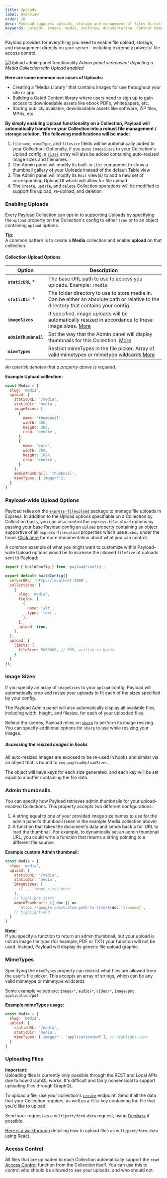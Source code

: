 ```yaml
---
title: Uploads
label: Overview
order: 10
desc: Payload supports uploads, storage and management of files directly on your server, combined with powerful file access control.
keywords: uploads, images, media, overview, documentation, Content Management System, cms, headless, javascript, node, react, express
---
```


<Banner>
  Payload provides for everything you need to enable file upload, storage, and management directly on your server—including extremely powerful file access control.
</Banner>

![Upload admin panel functionality](https://payloadcms.com/images/upload-admin.jpg)
*Admin panel screenshot depicting a Media Collection with Upload enabled*

**Here are some common use cases of Uploads:**

- Creating a "Media Library" that contains images for use throughout your site or app
- Building a Gated Content library where users need to sign up to gain access to downloadable assets like ebook PDFs, whitepapers, etc.
- Storing publicly available, downloadable assets like software, ZIP files, MP4s, etc.

**By simply enabling Upload functionality on a Collection, Payload will automatically transform your Collection into a robust file management / storage solution. The following modifications will be made:**

1. `filename`, `mimeType`, and `filesize` fields will be automatically added to your Collection. Optionally, if you pass `imageSizes` to your Collection's Upload config, a [`sizes`](#image-sizes) array will also be added containing auto-resized image sizes and filenames.
1.  The Admin panel will modify its built-in `List` component to show a thumbnail gallery of your Uploads instead of the default Table view
1. The Admin panel will modify its `Edit` view(s) to add a new set of corresponding Upload UI which will allow for file upload
1. The `create`, `update`, and `delete` Collection operations will be modified to support file upload, re-upload, and deletion

### Enabling Uploads

Every Payload Collection can opt-in to supporting Uploads by specifying the `upload` property on the Collection's config to either `true` or to an object containing `upload` options.

<Banner type="success">
  <strong>Tip:</strong><br/>
  A common pattern is to create a <strong>Media</strong> collection and enable <strong>upload</strong> on that collection.
</Banner>

#### Collection Upload Options

| Option                 | Description  |
| ---------------------- | -------------|
| **`staticURL`** *      | The base URL path to use to access you uploads. Example: `/media` |
| **`staticDir`** *      | The folder directory to use to store media in. Can be either an absolute path or relative to the directory that contains your config. |
| **`imageSizes`**       | If specified, image uploads will be automatically resized in accordance to these image sizes. [More](#image-sizes) |
| **`adminThumbnail`**   | Set the way that the Admin panel will display thumbnails for this Collection. [More](#admin-thumbnails) |
| **`mimeTypes`**   | Restrict mimeTypes in the file picker. Array of valid mimetypes or mimetype wildcards [More](#mimetypes) |

*An asterisk denotes that a property above is required.*

**Example Upload collection:**
```js
const Media = {
  slug: 'media',
  upload: {
    staticURL: '/media',
    staticDir: 'media',
    imageSizes: [
      {
        name: 'thumbnail',
        width: 400,
        height: 300,
        crop: 'centre',
      },
      {
        name: 'card',
        width: 768,
        height: 1024,
        crop: 'centre',
      }
    ],
    adminThumbnail: 'thumbnail',
    mimeTypes: ['image/*'],
  }
}
```

### Payload-wide Upload Options

Payload relies on the [`express-fileupload`](https://www.npmjs.com/package/express-fileupload) package to manage file uploads in Express. In addition to the Upload options specifiable on a Collection by Collection basis, you can also control the `express-fileupload` options by passing your base Payload config an `upload` property containing an object supportive of all `express-fileupload` properties which use `Busboy` under the hood. [Click here](https://github.com/mscdex/busboy#api) for more documentation about what you can control.

A common example of what you might want to customize within Payload-wide Upload options would be to increase the allowed `fileSize` of uploads sent to Payload:

```js
import { buildConfig } from 'payload/config';

export default buildConfig({
  serverURL: 'http://localhost:3000',
  collections: [
    {
      slug: 'media',
      fields: [
        {
          name: 'alt',
          type: 'text',
        },
      ],
      upload: true,
    },
  ],
  upload: {
    limits: {
      fileSize: 5000000, // 5MB, written in bytes
    }
  }
});
```

### Image Sizes

If you specify an array of `imageSizes` to your `upload` config, Payload will automatically crop and resize your uploads to fit each of the sizes specified by your config.

The Payload Admin panel will also automatically display all available files, including width, height, and filesize, for each of your uploaded files.

Behind the scenes, Payload relies on [`sharp`](https://sharp.pixelplumbing.com/api-resize#resize) to perform its image resizing. You can specify additional options for `sharp` to use while resizing your images.

##### Accessing the resized images in hooks

All auto-resized images are exposed to be re-used in hooks and similar via an object that is bound to `req.payloadUploadSizes`.

The object will have keys for each size generated, and each key will be set equal to a buffer containing the file data.

### Admin thumbnails

You can specify how Payload retrieves admin thumbnails for your upload-enabled Collections. This property accepts two different configurations:

1. A string equal to one of your provided image size names to use for the admin panel's thumbnail (seen in the example Media collection above)
1. A function that takes the document's data and sends back a full URL to load the thumbnail. For example, to dynamically set an admin thumbnail URL, you could write a function that returns a string pointing to a different file source:

**Example custom Admin thumbnail:**
```js
const Media = {
  slug: 'media',
  upload: {
    staticURL: '/media',
    staticDir: 'media',
    imageSizes: [
      // ... image sizes here
    ],
    // highlight-start
    adminThumbnail: ({ doc }) =>
      `https://google.com/custom-path-to-file/${doc.filename}`,
    // highlight-end
  }
}
```

<Banner>
  <strong>Note:</strong><br/>
  If you specify a function to return an admin thumbnail, but your upload is not an image file type (for example, PDF or TXT) your function will not be used. Instead, Payload will display its generic file upload graphic.
</Banner>

### MimeTypes

Specifying the `mimeTypes` property can restrict what files are allowed from the user's file picker. This accepts an array of strings, which can be any valid mimetype or mimetype wildcards

Some example values are: `image/*`, `audio/*`, `video/*`, `image/png`, `application/pdf`

**Example mimeTypes usage:**
```js
const Media = {
  slug: 'media',
  upload: {
    staticURL: '/media',
    staticDir: 'media',
    mimeTypes: ['image/*', 'application/pdf'], // highlight-line
  }
}
```

### Uploading Files

<Banner type="warning">
  <strong>Important:</strong><br/>
  Uploading files is currently only possible through the REST and Local APIs due to how GraphQL works. It's difficult and fairly nonsensical to support uploading files through GraphQL.
</Banner>

To upload a file, use your collection's [`create`](/docs/rest-api/overview#collections) endpoint. Send it all the data that your Collection requires, as well as a `file` key containing the file that you'd like to upload.

Send your request as a `multipart/form-data` request, using [`FormData`](https://developer.mozilla.org/en-US/docs/Web/API/FormData) if possible.

[Here is a walkthrough](https://muffinman.io/blog/uploading-files-using-fetch-multipart-form-data/) detailing how to upload files as `multipart/form-data` using React.

### Access Control

All files that are uploaded to each Collection automatically support the `read` [Access Control](/docs/access-control/overview) function from the Collection itself. You can use this to control who should be allowed to see your uploads, and who should not.
